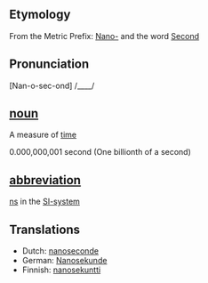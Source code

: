 ==Etymology==
From the Metric Prefix: [[Nano-]] and the word [[Second]]

==Pronunciation==
[Nan-o-sec-ond] /____/

==[[noun]]==

A measure of [[time]]

0.000,000,001 second (One billionth of a second)

==[[abbreviation]]== 

[[ns]] in the [[SI-system]]

==Translations==
*Dutch: [[nanoseconde]]
*German: [[Nanosekunde]]
*Finnish: [[nanosekuntti]]